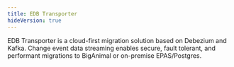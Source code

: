 ```yaml
---
title: EDB Transporter
hideVersion: true
---
```


EDB Transporter is a cloud-first migration solution based on Debezium and Kafka. Change event data streaming enables secure, fault tolerant, and performant migrations to BigAnimal or on-premise EPAS/Postgres.
